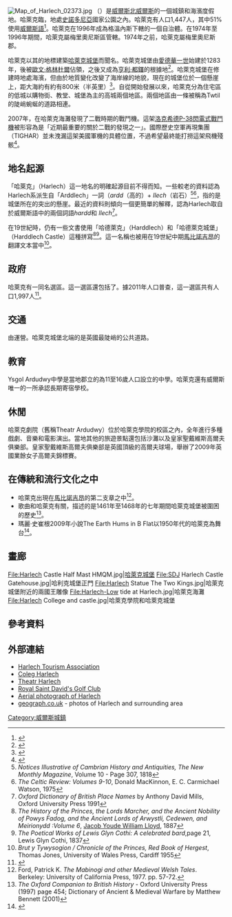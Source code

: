 {{noteTA
|G1=UK Places
}}
{{Infobox UK place
|country                     = Wales
|welsh_name                  =
|constituency_welsh_assembly = [[德威弗爾-梅里奧尼斯_(威爾斯議會選區)|德威弗爾-梅里奧尼斯]]
|latitude                    = 52.860
|longitude                   = -4.105
|map_type                    =
|official_name               = Harlech
|community_wales             = Harlech
|unitary_wales               = [[格溫內斯|格溫內斯]]
|lieutenancy_wales           = [[格溫內斯|格溫內斯]]
|constituency_westminster    = [[德威弗爾-梅里奧尼斯_(英國國會選區)|德威弗爾-梅里奧尼斯]]
|post_town                   = HARLECH
|postcode_district           = LL46
|postcode_area               = LL  
|dial_code                   = 01766
|os_grid_reference           = SH581312
|population                  = 1,447
|population_ref              = （[[2011年英國人口普查|2011]]）
|static_image_name           = Harlech High Street - geograph.org.uk - 807159.jpg
|static_image_caption        = 
}}
[[File:Map_of_Harlech_02373.jpg|thumb]]
{{engname|哈萊克|Harlech}}（{{IPA-cy|ˈharlɛx}}）是[[威爾斯|威爾斯]][[北威爾斯|北威爾斯]]{{link-en|梅里奧尼斯|Meirionnydd}}的一個城鎮和海濱度假地。哈萊克臨{{link-en|特里馬德格灣|Tremadog Bay}}，地處[[史諾多尼亞|史諾多尼亞]]國家公園之內。哈萊克有人口1,447人，其中51%使用[[威爾斯語|威爾斯語]]<ref>{{cite web|url=http://www.neighbourhood.statistics.gov.uk/dissemination/LeadTableView.do?a=7&b=11124239&c=Harlech&d=16&e=61&g=6489052&i=1001x1003x1032x1004&m=0&r=1&s=1431785407784&enc=1&dsFamilyId=2501|title=Town population and welsh speakers|accessdate=2015-05-16|archive-url=https://web.archive.org/web/20160304082953/http://www.neighbourhood.statistics.gov.uk/dissemination/LeadTableView.do?a=7&b=11124239&c=Harlech&d=16&e=61&g=6489052&i=1001x1003x1032x1004&m=0&r=1&s=1431785407784&enc=1&dsFamilyId=2501|archive-date=2016-03-04|dead-url=yes}}</ref>。哈萊克在1996年成為格溫內斯下轄的一個自治體。在1974年至1996年期間，哈萊克屬梅里奧尼斯區管轄。1974年之前，哈萊克屬梅里奧尼斯郡。

哈萊克以其的地標建築[[哈萊克城堡|哈萊克城堡]]而聞名。哈萊克城堡由[[愛德華一世|愛德華一世]]始建於1283年，後被[[歐文·格林杜爾|歐文·格林杜爾]]佔領，之後又成為[[亨利七世_(英格蘭)|亨利·都鐸]]的根據地<ref>{{Google books|WJjRAAAAMAAJ|Memoirs of Owen Glendower, (Owain Glyndwr): with a sketch of the history of the ancient Britons, from the conquest of Wales by Edward the First, to the present time, illustrated with various notes, genealogical & topographical}}</ref>。哈萊克城堡在修建時地處海濱，但由於地質變化改變了海岸線的地貌，現在的城堡位於一個懸崖上，距大海約有約有800米（半英里）<ref>{{Google books|CP0xZFM7ftoC|Planet geography|page=207}}</ref>。自從開始發展以來，哈萊克分為住宅區的低城以購物街、教堂、城堡為主的高城兩個地區。兩個地區由一條被稱為Twtil的陡峭蜿蜒的道路相連。

2007年，在哈萊克海灘發現了二戰時期的戰鬥機。這架[[洛克希德公司|洛克希德]][[P-38閃電式戰鬥機|P-38閃電式戰鬥機]]被形容為是「近期最重要的關於二戰的發現之一」。國際歷史空軍再現集團（TIGHAR）並未洩漏這架美國軍機的具體位置，不過希望最終能打撈這架飛機殘骸<ref>{{Cite web |url=http://www.walesonline.co.uk/news/wales-news/2010/05/08/charity-hopes-to-lift-world-war-ii-fighter-plane-from-sea-91466-26402409/ |title=Charity hopes to lift World War II fighter plane from sea at walesonline.co.uk |accessdate=2016-07-16 |archive-date=2012-10-10 |archive-url=https://web.archive.org/web/20121010193011/http://www.walesonline.co.uk/news/wales-news/2010/05/08/charity-hopes-to-lift-world-war-ii-fighter-plane-from-sea-91466-26402409/ |dead-url=no }}</ref>。

== 地名起源 ==
「哈萊克」（Harlech）這一地名的明確起源目前不得而知。一些較老的資料認為Harlech系派生自「Arddlech」一詞（''ardd''（高的）+ ''llech''（岩石）<ref>''Notices Illustrative of Cambrian History and Antiquities, The New Monthly Magazine'', Volume 10 - Page 307, 1818</ref><ref>''The Celtic Review: Volumes 9-10'', Donald MacKinnon, E. C. Carmichael Watson, 1975</ref>，指的是城堡所在的突出的懸崖。最近的資料則傾向一個更簡單的解釋，認為Harlech取自於威爾斯語中的兩個詞語''hardd''和 ''llech''<ref>''Oxford Dictionary of British Place Names'' by Anthony David Mills, Oxford University Press 1991</ref>。

在19世紀時，仍有一些文書使用「哈德萊克」（Harddlech）和「哈德萊克城堡」（Harddlech Castle）這種拼寫<ref>''The History of the Princes, the Lords Marcher, and the Ancient Nobility of Powys Fadog, and the Ancient Lords of Arwystli, Cedewen, and Meirionydd :Volume 6'', [[Jacob_Youde_William_Lloyd|Jacob Youde William Lloyd]], 1887</ref><ref>''The Poetical Works of Lewis Glyn Cothi: A celebrated bard'',page 21, Lewis Glyn Cothi, 1837</ref>。這一名稱也被用在19世紀中期[[馬比諾吉昂|馬比諾吉昂]]的翻譯文本當中<ref>''Brut y Tywysogion / Chronicle of the Princes, Red Book of Hergest'',  Thomas Jones, University of Wales Press, Cardiff 1955</ref>。

== 政府 ==
哈萊克有一同名選區。這一選區還包括了{{link-en|塔桑墨|Talsarnau}}。據2011年人口普查，這一選區共有人口1,997人<ref>{{cite web|url=http://www.ukcensusdata.com/harlech-w05000072#sthash.x9Sv3e1b.dpbs|title=Ward population 2011|accessdate=16 May 2015|archive-url=https://web.archive.org/web/20160305161738/http://www.ukcensusdata.com/harlech-w05000072#sthash.x9Sv3e1b.dpbs|archive-date=2016-03-05|dead-url=yes}}</ref>。

== 交通 ==
{{link-en|哈萊克車站|Harlech railway station}}由{{link-en|坎布里亞海岸線|Cambrian Coast Line}}運營。哈萊克城堡北端的{{link-en|Ffordd Pen Llech路|Ffordd Pen Llech}}是英國最陡峭的公共道路。

== 教育 ==
Ysgol Ardudwy中學是當地郡立的為11至16歲人口設立的中學。哈萊克還有威爾斯唯一的一所承認長期寄宿學校{{link-en|哈萊克學院|Coleg Harlech}}。

== 休閒 ==
哈萊克劇院（舊稱Theatr Ardudwy）位於哈萊克學院的校區之內，全年進行多種戲劇、音樂和電影演出。當地其他的旅遊景點還包括沙灘以及皇家聖戴維斯高爾夫俱樂部。皇家聖戴維斯高爾夫俱樂部是英國頂級的高爾夫球場，舉辦了2009年英國業餘女子高爾夫錦標賽。

== 在傳統和流行文化之中 ==
* 哈萊克出現在[[馬比諾吉昂|馬比諾吉昂]]的第二支章之中<ref>Ford, Patrick K. ''The Mabinogi and other Medieval Welsh Tales''. Berkeley: University of California Press, 1977. pp. 57-72.</ref>。
* 歌曲{{link-en|哈萊克的男人|Men of Harlech}}和哈萊克有關，描述的是1461年至1468年的七年期間哈萊克城堡被圍困的歷史<ref>''The Oxford Companion to British History'' - Oxford University Press (1997) page 454; Dictionary of Ancient & Medieval Warfare by Matthew Bennett (2001)</ref>。
* 瑪麗·史崔根2009年小說The Earth Hums in B Flat以1950年代的哈萊克為舞台<ref>{{Cite web |url=http://www.maristrachan.info/reviews-blogs.html |title="What the blogs say about The Earth Hums in B Flat" at maristrachan.info |accessdate=2016-07-16 |archive-date=2012-03-24 |archive-url=https://web.archive.org/web/20120324184249/http://www.maristrachan.info/reviews-blogs.html |dead-url=yes }}</ref>。

== 畫廊 ==
<gallery caption=" " widths="200px" heights="150px" perrow="3">
File:Harlech Castle Half Mast HMQM.jpg|[[哈萊克城堡|哈萊克城堡]]
File:SDJ Harlech Castle Gatehouse.jpg|哈利克城堡正門
File:Harlech Statue The Two Kings.jpg|哈萊克城堡附近的兩國王雕像
File:Harlech-Low tide at Harlech.jpg|哈萊克海灘
File:Harlech College and castle.jpg|哈萊克學院和哈萊克城堡
</gallery>

{{clear}}

== 參考資料 ==
{{reflist}}

== 外部連結 ==
{{Commons category|Harlech}}
{{wikivoyage|Harlech}}
* [https://web.archive.org/web/20181002011709/http://www.secretsnowdonia.co.uk/ Harlech Tourism Association]
* [https://web.archive.org/web/20070602000543/http://www.harlech.ac.uk/ Coleg Harlech]
* [http://www.theatrharlech.com/ Theatr Harlech]{{Wayback|url=http://www.theatrharlech.com/ |date=20160503231304 }}
* [http://www.royalstdavids.co.uk/ Royal Saint David's Golf Club]{{Wayback|url=http://www.royalstdavids.co.uk/ |date=20160627111848 }}
* [http://www.gtj.org.uk/en/item1/11473 Aerial photograph of Harlech] {{Wayback|url=http://www.gtj.org.uk/en/item1/11473 |date=20220218051220 }}
* [http://www.geograph.org.uk/search.php?i=3490569 geograph.co.uk]{{Wayback|url=http://www.geograph.org.uk/search.php?i=3490569 |date=20181001061335 }} - photos of Harlech and surrounding area

[[Category:威爾斯城鎮|Category:威爾斯城鎮]]